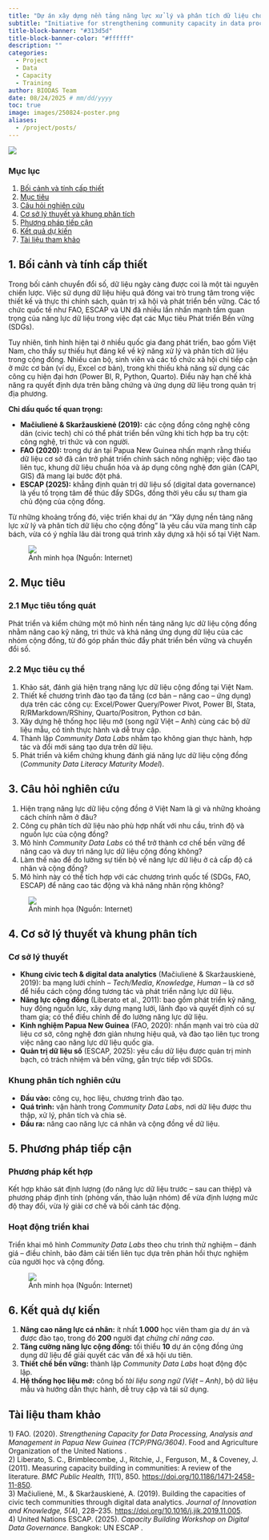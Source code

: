 ```yaml
---
title: "Dự án xây dựng nền tảng năng lực xử lý và phân tích dữ liệu cho cộng đồng trong kỷ nguyên số"
subtitle: "Initiative for strengthening community capacity in data processing and analytics in the digital age"
title-block-banner: "#313d5d"
title-block-banner-color: "#ffffff"
description: ""
categories:
  - Project
  - Data
  - Capacity
  - Training
author: BIODAS Team
date: 08/24/2025 # mm/dd/yyyy
toc: true
image: images/250824-poster.png
aliases: 
  - /project/posts/
---
```


![](images/250824-poster.png){fig-align="center" class="img-cover"}



```{=html}
<!-- Gắn file CSS -->
<link rel="stylesheet" href="section-post-template.css">

<body class="section-post-template">
<div class="layout">

  <!-- Sidebar TOC -->
  <nav class="toc">
    <h3>Mục lục</h3>
    <ol>
      <li><a href="#sec-1">Bối cảnh và tính cấp thiết</a></li>
      <li><a href="#sec-2">Mục tiêu</a></li>
      <li><a href="#sec-3">Câu hỏi nghiên cứu</a></li>
      <li><a href="#sec-4">Cơ sở lý thuyết và khung phân tích</a></li>
      <li><a href="#sec-5">Phương pháp tiếp cận</a></li>
      <li><a href="#sec-6">Kết quả dự kiến</a></li>
      <li><a href="#refs">Tài liệu tham khảo</a></li>
    </ol>
  </nav>

  <!-- Nội dung chính -->
  <main class="content">
    
    <!-- 1. Bối cảnh và tính cấp thiết -->
    <section id="sec-1">
      <h2>1. Bối cảnh và tính cấp thiết</h2>
      <p>
        Trong bối cảnh chuyển đổi số, dữ liệu ngày càng được coi là một tài nguyên chiến lược. Việc sử dụng dữ liệu hiệu quả đóng vai trò trung tâm trong việc thiết kế và thực thi chính sách, quản trị xã hội và phát triển bền vững. Các tổ chức quốc tế như FAO, ESCAP và UN đã nhiều lần nhấn mạnh tầm quan trọng của năng lực dữ liệu trong việc đạt các Mục tiêu Phát triển Bền vững (SDGs).
      </p>
      <p>
        Tuy nhiên, tình hình hiện tại ở nhiều quốc gia đang phát triển, bao gồm Việt Nam, cho thấy sự thiếu hụt đáng kể về kỹ năng xử lý và phân tích dữ liệu trong cộng đồng. Nhiều cán bộ, sinh viên và các tổ chức xã hội chỉ tiếp cận ở mức cơ bản (ví dụ, Excel cơ bản), trong khi thiếu khả năng sử dụng các công cụ hiện đại hơn (Power BI, R, Python, Quarto). Điều này hạn chế khả năng ra quyết định dựa trên bằng chứng và ứng dụng dữ liệu trong quản trị địa phương.
      </p>

      <div class="callout">
        <p><strong>Chỉ dấu quốc tế quan trọng:</strong></p>
        <ul>
          <li>
            <strong>Mačiulienė &amp; Skaržauskienė (2019):</strong> các cộng đồng công nghệ công dân (civic tech) 
            chỉ có thể phát triển bền vững khi tích hợp ba trụ cột: công nghệ, tri thức và con người.
          </li>
          <li>
            <strong>FAO (2020):</strong> trong dự án tại Papua New Guinea nhấn mạnh rằng thiếu dữ liệu cơ sở 
            đã cản trở phát triển chính sách nông nghiệp; việc đào tạo liên tục, khung dữ liệu chuẩn hóa 
            và áp dụng công nghệ đơn giản (CAPI, GIS) đã mang lại bước đột phá.
          </li>
          <li>
            <strong>ESCAP (2025):</strong> khẳng định quản trị dữ liệu số (digital data governance) 
            là yếu tố trọng tâm để thúc đẩy SDGs, đồng thời yêu cầu sự tham gia chủ động của cộng đồng.
          </li>
        </ul>
      </div>

      <p>
        Từ những khoảng trống đó, việc triển khai dự án “Xây dựng nền tảng năng lực xử lý và phân tích dữ liệu cho cộng đồng” là yêu cầu vừa mang tính cấp bách, vừa có ý nghĩa lâu dài trong quá trình xây dựng xã hội số tại Việt Nam.
      </p>
    </section>
    
    <!-- Ảnh minh họa -->
    <figure>
      <div class="img-wrap">
        <img src="https://i.pinimg.com/736x/f7/e0/56/f7e056e0c8181d44016dc971038774c4.jpg" class="img" />
      </div>
      <figcaption>
        Ảnh minh họa (Nguồn: Internet)
      </figcaption>
    </figure>

    <!-- 2. Mục tiêu -->
    <section id="sec-2">
      <h2>2. Mục tiêu</h2>

      <h3>2.1 Mục tiêu tổng quát</h3>
      <div class="callout">
        <p>
          Phát triển và kiểm chứng một mô hình nền tảng năng lực dữ liệu cộng đồng nhằm nâng cao kỹ năng, tri thức và khả năng ứng dụng dữ liệu của các nhóm cộng đồng, từ đó góp phần thúc đẩy phát triển bền vững và chuyển đổi số.
        </p>
      </div>

      <h3>2.2 Mục tiêu cụ thể</h3>
      <div class="callout">
        <ol>
          <li>Khảo sát, đánh giá hiện trạng năng lực dữ liệu cộng đồng tại Việt Nam.</li>
          <li>
            Thiết kế chương trình đào tạo đa tầng (cơ bản – nâng cao – ứng dụng) dựa trên các công cụ: 
            Excel/Power Query/Power Pivot, Power BI, Stata, R/RMarkdown/RShiny, Quarto/Positron, Python cơ bản.
          </li>
          <li>
            Xây dựng hệ thống học liệu mở (song ngữ Việt – Anh) cùng các bộ dữ liệu mẫu, có tính thực hành và dễ truy cập.
          </li>
          <li>
            Thành lập <em>Community Data Labs</em> nhằm tạo không gian thực hành, hợp tác và đổi mới sáng tạo dựa trên dữ liệu.
          </li>
          <li>
            Phát triển và kiểm chứng khung đánh giá năng lực dữ liệu cộng đồng 
            (<em>Community Data Literacy Maturity Model</em>).
          </li>
        </ol>
      </div>
    </section>

    <!-- 3. Câu hỏi nghiên cứu -->
    <section id="sec-3">
      <h2>3. Câu hỏi nghiên cứu</h2>

      <div class="callout">
        <ol>
          <li>Hiện trạng năng lực dữ liệu cộng đồng ở Việt Nam là gì và những khoảng cách chính nằm ở đâu?</li>
          <li>Công cụ phân tích dữ liệu nào phù hợp nhất với nhu cầu, trình độ và nguồn lực của cộng đồng?</li>
          <li>Mô hình <em>Community Data Labs</em> có thể trở thành cơ chế bền vững để nâng cao và duy trì năng lực dữ liệu cộng đồng không?</li>
          <li>Làm thế nào để đo lường sự tiến bộ về năng lực dữ liệu ở cả cấp độ cá nhân và cộng đồng?</li>
          <li>Mô hình này có thể tích hợp với các chương trình quốc tế (SDGs, FAO, ESCAP) để nâng cao tác động và khả năng nhân rộng không?</li>
        </ol>
      </div>
    </section>

    <!-- Ảnh minh họa -->
    <figure>
      <div class="img-wrap">
        <img src="https://i.pinimg.com/1200x/15/72/ff/1572ff60f781820b9cdb5b333f003304.jpg" class="img" />
      </div>
      <figcaption>
        Ảnh minh họa (Nguồn: Internet)
      </figcaption>
    </figure>

    <!-- 4. Cơ sở lý thuyết và khung phân tích -->
    <section id="sec-4">
      <h2>4. Cơ sở lý thuyết và khung phân tích</h2>

      <div class="card">
        <h3>Cơ sở lý thuyết</h3>
        <ul>
          <li>
            <strong>Khung civic tech &amp; digital data analytics</strong> (Mačiulienė &amp; Skaržauskienė, 2019):
            ba mạng lưới chính – <em>Tech/Media</em>, <em>Knowledge</em>, <em>Human</em> – là cơ sở để hiểu cách
            cộng đồng tương tác và phát triển năng lực dữ liệu.
          </li>
          <li>
            <strong>Năng lực cộng đồng</strong> (Liberato et al., 2011):
            bao gồm phát triển kỹ năng, huy động nguồn lực, xây dựng mạng lưới, lãnh đạo và quyết định có sự tham gia;
            có thể điều chỉnh để đo lường năng lực dữ liệu.
          </li>
          <li>
            <strong>Kinh nghiệm Papua New Guinea</strong> (FAO, 2020):
            nhấn mạnh vai trò của dữ liệu cơ sở, công nghệ đơn giản nhưng hiệu quả, và đào tạo liên tục
            trong việc nâng cao năng lực dữ liệu quốc gia.
          </li>
          <li>
            <strong>Quản trị dữ liệu số</strong> (ESCAP, 2025):
            yêu cầu dữ liệu được quản trị minh bạch, có trách nhiệm và bền vững, gắn trực tiếp với SDGs.
          </li>
        </ul>
      </div>

      <div class="card" style="margin-top:14px;">
        <h3>Khung phân tích nghiên cứu</h3>
        <ul>
          <li><strong>Đầu vào:</strong> công cụ, học liệu, chương trình đào tạo.</li>
          <li><strong>Quá trình:</strong> vận hành trong <em>Community Data Labs</em>, nơi dữ liệu được thu thập, xử lý, phân tích và chia sẻ.</li>
          <li><strong>Đầu ra:</strong> nâng cao năng lực cá nhân và cộng đồng về dữ liệu.</li>
        </ul>
      </div>
    </section>

    <!-- 5. Phương pháp tiếp cận -->
    <section id="sec-5">
      <h2>5. Phương pháp tiếp cận</h2>

      <div class="callout">
        <h3>Phương pháp kết hợp</h3>
        <p>
          Kết hợp khảo sát định lượng (đo năng lực dữ liệu trước – sau can thiệp) và phương pháp định tính
          (phỏng vấn, thảo luận nhóm) để vừa định lượng mức độ thay đổi, vừa lý giải cơ chế và bối cảnh tác động.
        </p>
      </div>

      <div class="callout" style="margin-top:14px;">
        <h3>Hoạt động triển khai</h3>
        <p>
          Triển khai mô hình <em>Community Data Labs</em> theo chu trình thử nghiệm – đánh giá – điều chỉnh,
          bảo đảm cải tiến liên tục dựa trên phản hồi thực nghiệm của người học và cộng đồng.
        </p>
      </div>
    </section>

    <!-- Ảnh minh họa -->
    <figure>
      <div class="img-wrap">
        <img src="https://i.pinimg.com/736x/49/2c/be/492cbe801d7f8bd8609c2df85a3bb191.jpg" class="img" />
      </div>
      <figcaption>
        Ảnh minh họa (Nguồn: Internet)
      </figcaption>
    </figure>

    <!-- 6. Kết quả dự kiến -->
    <section id="sec-6">
      <h2>6. Kết quả dự kiến</h2>

      <div class="callout">
        <ol>
          <li>
            <strong>Nâng cao năng lực cá nhân:</strong> ít nhất <strong>1.000</strong> học viên tham gia dự án và được đào tạo,
            trong đó <strong>200</strong> người đạt <em>chứng chỉ nâng cao</em>.
          </li>
          <li>
            <strong>Tăng cường năng lực cộng đồng:</strong> tối thiểu <strong>10</strong> dự án cộng đồng ứng dụng dữ liệu
            để giải quyết các vấn đề xã hội ưu tiên.
          </li>
          <li>
            <strong>Thiết chế bền vững:</strong> thành lập <em>Community Data Labs</em> hoạt động độc lập.
          </li>
          <li>
            <strong>Hệ thống học liệu mở:</strong> công bố <em>tài liệu song ngữ (Việt – Anh)</em>, bộ dữ liệu mẫu và hướng dẫn thực hành,
            dễ truy cập và tái sử dụng.
          </li>
        </ol>
      </div>
    </section>

    <!-- 7. Tài liệu tham khảo -->
    <section id="refs">
      <h2>Tài liệu tham khảo</h2>

      <div class="ref">
        1) FAO. (2020). <em>Strengthening Capacity for Data Processing, Analysis and Management in Papua New Guinea (TCP/PNG/3604)</em>. 
            Food and Agriculture Organization of the United Nations
        <a href="" target="_blank" rel="noopener"></a>.
      </div>
      <div class="ref">
        2) Liberato, S. C., Brimblecombe, J., Ritchie, J., Ferguson, M., &amp; Coveney, J. (2011). Measuring capacity building in communities: A review of the literature. <em>BMC Public Health, 11</em>(1), 850.
        <a href="https://doi.org/10.1186/1471-2458-11-850" target="_blank" rel="noopener">https://doi.org/10.1186/1471-2458-11-850</a>.
      </div>
      <div class="ref">
        3) Mačiulienė, M., &amp; Skaržauskienė, A. (2019). Building the capacities of civic tech communities through digital data analytics. <em>Journal of Innovation and Knowledge, 5</em>(4), 228–235.
        <a href="https://doi.org/10.1016/j.jik.2019.11.005" target="_blank" rel="noopener">https://doi.org/10.1016/j.jik.2019.11.005</a>.
      </div>
      <div class="ref">
        4) United Nations ESCAP. (2025). <em>Capacity Building Workshop on Digital Data Governance</em>. Bangkok: UN ESCAP
        <a href="" target="_blank" rel="noopener"></a>.
      </div>
    </section>

  </main>
</div>

<!-- Gắn file JS -->
<script src="section-post-template.js"></script>
</body>

```



